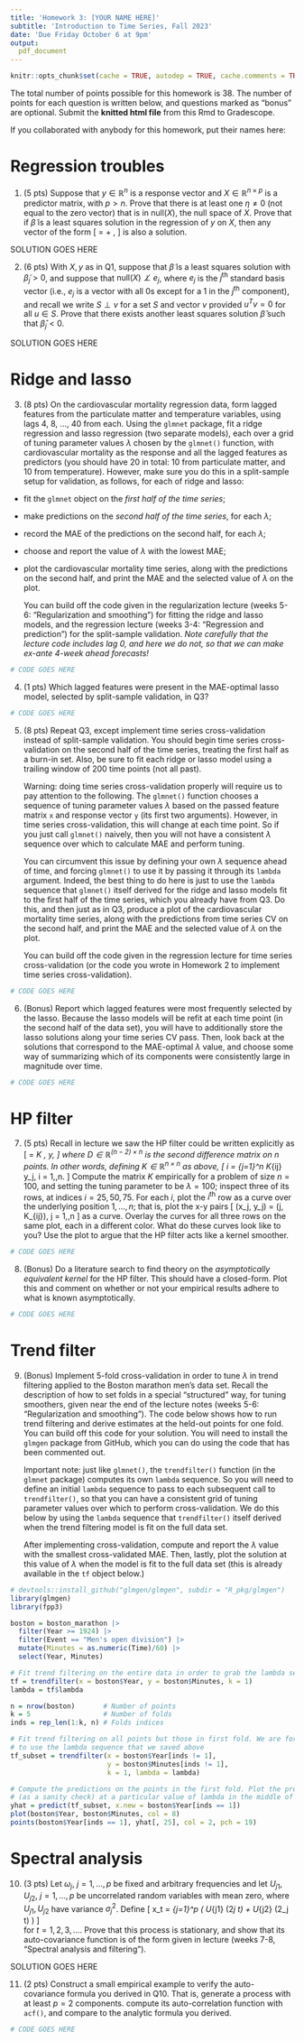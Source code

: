 ```yaml
---
title: 'Homework 3: [YOUR NAME HERE]'
subtitle: 'Introduction to Time Series, Fall 2023'
date: 'Due Friday October 6 at 9pm'
output:
  pdf_document
---
```


```r
knitr::opts_chunk$set(cache = TRUE, autodep = TRUE, cache.comments = TRUE)
```

The total number of points possible for this homework is 38. The number of 
points for each question is written below, and questions marked as "bonus" are 
optional. Submit the **knitted html file** from this Rmd to Gradescope. 

If you collaborated with anybody for this homework, put their names here:

# Regression troubles

1. (5 pts)
Suppose that $y \in \mathbb{R}^n$ is a response vector and $X \in \mathbb{R}^{n 
\times p}$ is a predictor matrix, with $p > n$. Prove that there is at least 
one $\eta \not= 0$ (not equal to the zero vector) that is in $\mathrm{null}(X)$,
the null space of $X$. Prove that if $\tilde\beta$ is a least squares solution 
in the regression of $y$ on $X$, then any vector of the form
\[
\hat\beta = \tilde\beta + \eta, \quad \text{for $\eta \in \mathrm{null}(X)$}
\]
is also a solution.

SOLUTION GOES HERE

2. (6 pts)
With $X, y$ as in Q1, suppose that $\tilde\beta$ is a least squares solution 
with $\tilde\beta_j > 0$, and suppose that $\mathrm{null}(X) \not\perp e_j$, 
where $e_j$ is the $j^{\text{th}}$ standard basis vector (i.e., $e_j$ is a 
vector with all 0s except for a 1 in the $j^{\text{th}}$ component), and recall 
we write $S \perp v$ for a set $S$ and vector $v$ provided $u^T v = 0$ for all
$u \in S$. Prove that there exists another least squares solution $\hat\beta$ 
such that $\hat\beta_j < 0$.

SOLUTION GOES HERE

# Ridge and lasso

3. (8 pts)
On the cardiovascular mortality regression data, form lagged features from the
particulate matter and temperature variables, using lags 4, 8, ..., 40 from 
each. Using the `glmnet` package, fit a ridge regression and lasso regression
(two separate models), each over a grid of tuning parameter values $\lambda$ 
chosen by the `glmnet()` function, with cardiovascular mortality as the response
and all the lagged features as predictors (you should have 20 in total: 10 from
particulate matter, and 10 from temperature). However, make sure you do this in
a split-sample setup for validation, as follows, for each of ridge and lasso:

- fit the `glmnet` object on the *first half of the time series*; 
- make predictions on the *second half of the time series*, for each $\lambda$;
- record the MAE of the predictions on the second half, for each $\lambda$;
- choose and report the value of $\lambda$ with the lowest MAE;
- plot the cardiovascular mortality time series, along with the predictions on 
  the second half, and print the MAE and the selected value of $\lambda$ on the 
  plot.

    You can build off the code given in the regularization lecture (weeks 5-6: 
"Regularization and smoothing") for fitting the ridge and lasso models, and the 
regression lecture (weeks 3-4: "Regression and prediction") for the split-sample
validation. *Note carefully that the lecture code includes lag 0, and here we do
not, so that we can make ex-ante 4-week ahead forecasts!*

```r
# CODE GOES HERE
```

4. (1 pts)
Which lagged features were present in the MAE-optimal lasso model, selected by
split-sample validation, in Q3?

```r
# CODE GOES HERE
```

5. (8 pts)
Repeat Q3, except implement time series cross-validation instead of split-sample 
validation. You should begin time series cross-validation on the second half of
the time series, treating the first half as a burn-in set. Also, be sure to fit 
each ridge or lasso model using a trailing window of 200 time points (not all 
past). 

    Warning: doing time series cross-validation properly will require us to pay 
attention to the following. The `glmnet()` function chooses a sequence of tuning 
parameter values $\lambda$ based on the passed feature matrix `x` and response 
vector `y` (its first two arguments). However, in time series cross-validation, 
this will change at each time point. So if you just call `glmnet()` naively, 
then you will not have a consistent $\lambda$ sequence over which to calculate 
MAE and perform tuning.

    You can circumvent this issue by defining your own $\lambda$ sequence ahead
of time, and forcing `glmnet()` to use it by passing it through its `lambda` 
argument. Indeed, the best thing to do here is just to use the `lambda` sequence
that `glmnet()` itself derived for the ridge and lasso models fit to the first
half of the time series, which you already have from Q3. Do this, and then just
as in Q3, produce a plot of the cardiovascular mortality time series, along with
the predictions from time series CV on the second half, and print the MAE and 
the selected value of $\lambda$ on the plot.

    You can build off the code given in the regression lecture for time series
cross-validation (or the code you wrote in Homework 2 to implement time series
cross-validation).

```r
# CODE GOES HERE
```

6. (Bonus) 
Report which lagged features were most frequently selected by the lasso. Because
the lasso models will be refit at each time point (in the second half of the
data set), you will have to additionally store the lasso solutions along your 
time series CV pass. Then, look back at the solutions that correspond to the 
MAE-optimal $\lambda$ value, and choose some way of summarizing which of its 
components were consistently large in magnitude over time.

```r
# CODE GOES HERE
```

# HP filter

7. (5 pts)
Recall in lecture we saw the HP filter could be written explicitly as
\[
\hat\theta = \underbrace{(I + \lambda D^T D)^{-1}}_K \, y,
\]
where $D \in \mathbb{R}^{(n-2) \times n}$ is the second difference matrix on $n$
points. In other words, defining $K \in \mathbb{R}^{n \times n}$ as above,
\[
\hat\theta_i = \sum_{j=1}^n K_{ij} y_j, \quad i = 1,\dots,n.
\]
Compute the matrix $K$ empirically for a problem of size $n=100$, and setting 
the tuning parameter to be $\lambda=100$; inspect three of its rows, at indices
$i = 25, 50, 75$. For each $i$, plot the $i^{\text{th}}$ row as a curve over the 
underlying position $1,\dots,n$; that is, plot the x-y pairs
\[
(x_j, y_j) = (j, K_{ij}), \quad j = 1,\dots,n
\]
as a curve. Overlay the curves for all three rows on the same plot, each in a 
different color. What do these curves look like to you? Use the plot to argue 
that the HP filter acts like a kernel smoother.

```r
# CODE GOES HERE
```

8. (Bonus) 
Do a literature search to find theory on the *asymptotically equivalent kernel* 
for the HP filter. This should have a closed-form. Plot this and comment on 
whether or not your empirical results adhere to what is known asymptotically.

```r
# CODE GOES HERE
```

# Trend filter

9. (Bonus)
Implement 5-fold cross-validation in order to tune $\lambda$ in trend filtering
applied to the Boston marathon men's data set. Recall the description of how to
set folds in a special "structured" way, for tuning smoothers, given near the 
end of the lecture notes (weeks 5-6: "Regularization and smoothing"). The code
below shows how to run trend filtering and derive estimates at the held-out
points for one fold. You can build off this code for your solution. You will 
need to install the `glmgen` package from GitHub, which you can do using the 
code that has been commented out. 

    Important note: just like `glmnet()`, the `trendfilter()`  function (in the
`glmnet` package) computes its own `lambda` sequence. So you will need to define 
an initial `lambda` sequence to pass to each subsequent call to `trendfilter()`,
so that you can have a consistent grid of tuning parameter values over which to
perform cross-validation. We do this below by using the `lambda` sequence that
`trendfilter()` itself derived when the trend filtering model is fit on the full
data set.

    After implementing cross-validation, compute and report the $\lambda$ value
with the smallest cross-validated MAE. Then, lastly, plot the solution at this
value of $\lambda$ when the model is fit to the full data set (this is already
available in the `tf` object below.)

```r
# devtools::install_github("glmgen/glmgen", subdir = "R_pkg/glmgen")
library(glmgen)
library(fpp3)

boston = boston_marathon |>
  filter(Year >= 1924) |>
  filter(Event == "Men's open division") |>
  mutate(Minutes = as.numeric(Time)/60) |>
  select(Year, Minutes)

# Fit trend filtering on the entire data in order to grab the lambda sequence
tf = trendfilter(x = boston$Year, y = boston$Minutes, k = 1)
lambda = tf$lambda

n = nrow(boston)       # Number of points
k = 5                  # Number of folds
inds = rep_len(1:k, n) # Folds indices

# Fit trend filtering on all points but those in first fold. We are forcing it
# to use the lambda sequence that we saved above
tf_subset = trendfilter(x = boston$Year[inds != 1], 
                        y = boston$Minutes[inds != 1], 
                        k = 1, lambda = lambda)

# Compute the predictions on the points in the first fold. Plot the predictions
# (as a sanity check) at a particular value of lambda in the middle of the grid
yhat = predict(tf_subset, x.new = boston$Year[inds == 1])
plot(boston$Year, boston$Minutes, col = 8)
points(boston$Year[inds == 1], yhat[, 25], col = 2, pch = 19)
```

# Spectral analysis

10. (3 pts)
Let $\omega_j$, $j = 1,\dots,p$ be fixed and arbitrary frequencies and let
$U_{j1}, U_{j2}$, $j = 1,\dots,p$ be uncorrelated random variables with mean 
zero, where $U_{j1}, U_{j2}$ have variance $\sigma^2_j$. Define 
\[
x_t = \sum_{j=1}^p \Big( U_{j1} \cos(2\pi\omega_j t) + U_{j2} \sin(2\pi\omega_j t) \Big)
\]  
for $t = 1,2,3,\dots$. Prove that this process is stationary, and show that its
auto-covariance function is of the form given in lecture (weeks 7-8, "Spectral 
analysis and filtering").

SOLUTION GOES HERE

11. (2 pts)
Construct a small empirical example to verify the auto-covariance formula you 
derived in Q10. That is, generate a process with at least $p=2$ components. 
compute its auto-correlation function with `acf()`, and compare to the analytic
formula you derived.

```r
# CODE GOES HERE
```
